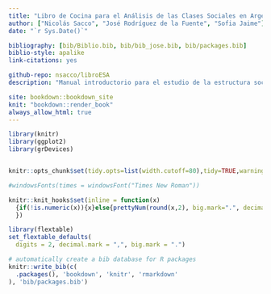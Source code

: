 ```yaml
---
title: "Libro de Cocina para el Análisis de las Clases Sociales en Argentina"
author: ["Nicolás Sacco", "José Rodríguez de la Fuente", "Sofia Jaime"]
date: "`r Sys.Date()`"

bibliography: [bib/Biblio.bib, bib/bib_jose.bib, bib/packages.bib]
biblio-style: apalike
link-citations: yes

github-repo: nsacco/libroESA
description: "Manual introductorio para el estudio de la estructura social en Argentina"

site: bookdown::bookdown_site
knit: "bookdown::render_book"
always_allow_html: true
---
```


```r
library(knitr)
library(ggplot2)
library(grDevices)


knitr::opts_chunk$set(tidy.opts=list(width.cutoff=80),tidy=TRUE,warning = FALSE, message = FALSE, cache = TRUE, echo = FALSE, fig.align = 'center', fig.topcaption = TRUE, options(scipen = 999, OutDec = "."))

#windowsFonts(times = windowsFont("Times New Roman"))

knitr::knit_hooks$set(inline = function(x)
  {if(!is.numeric(x)){x}else{prettyNum(round(x,2), big.mark=".", decimal.mark = ",")}
  })

library(flextable)
set_flextable_defaults(
  digits = 2, decimal.mark = ",", big.mark = ".")

# automatically create a bib database for R packages
knitr::write_bib(c(
  .packages(), 'bookdown', 'knitr', 'rmarkdown'
), 'bib/packages.bib')



```




